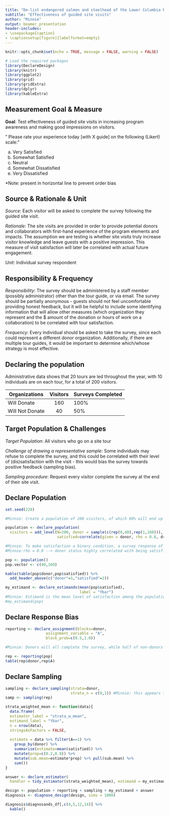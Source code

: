 ```yaml
---
title: "De-list endangered salmon and steelhead of the Lower Columbia River Basin"
subtitle: "Effectiveness of guided site visits"
author: "Minnie"
output: beamer_presentation
header-includes:
- \usepackage{caption}
- \captionsetup[figure]{labelformat=empty}
---
```


```r
knitr::opts_chunk$set(echo = TRUE, message = FALSE, warning = FALSE)
```

```r
# Load the required packages
library(DeclareDesign)
library(knitr)
library(ggplot2)
library(grid)
library(gridExtra)
library(dplyr)
library(kableExtra)
```

## Measurement Goal & Measure

**Goal**: Test effectiveness of guided site visits in increasing program awareness and making good impressions on visitors.

" Please rate your experience today [with X guide] on the following (Likert) scale:"

a. Very Satisfied
b. Somewhat Satisfied
c. Neutral
d. Somewhat Dissatisfied
e. Very Dissatisfied

*Note: present in horizontal line to prevent order bias

## Source & Rationale & Unit

*Source*: Each visitor will be asked to complete the survey following the guided site visit.

*Rationale*: The site visits are provided in order to provide potential donors and collaborators with first-hand experience of the program elements and impacts. The assumption we are testing is whether site visits truly increase visitor knowledge and leave guests with a positive impression. This measure of visit satisfaction will later be correlated with actual future engagement.

*Unit*: Individual survey respondent


## Responsibility & Frequency

*Responsibility*: The survey should be administered by a staff member (possibly administrator) other than the tour guide, or via email. The survey should be partially anonymous - guests should not feel uncomfortable providing honest feedback, but it will be helpful to include some identifying information that will allow other measures (which organization they represent and the $ amount of the donation or hours of work on a collaboration) to be correlated with tour satisfaction.

*Frequency*: Every individual should be asked to take the survey, since each could represent a different donor organization. Additionally, if there are multiple tour guides, it would be important to determine which/whose strategy is most effective. 


## Declaring the population

Administrative data shows that 20 tours are led throughout the year, with 10 individuals are on each tour, for a total of 200 visitors.

Organizations       Visitors               Surveys Completed
-----------        ------------------      ------------------
Will Donate              160                      100%
Will Not Donate          40                       50%


## Target Population & Challenges

*Target Population*: All visitors who go on a site tour

*Challenge of drawing a representative sample*: Some individuals may refuse to complete the survey, and this could be correlated with their level of (dis)satisfaction with the visit - this would bias the survey towards positive feedback (sampling bias).

*Sampling procedure*: Request every visitor complete the survey at the end of their site visit.

## Declare Population

```r
set.seed(228)

#Minnie: Create a population of 200 visitors, of which 80% will end up donating. Then use whether or not visitors are donors to determine their level of satisfaction. This means that visitors' donor status is directly correlated to whether or not they were satisfied with the tour (the assumption we are testing).

population <- declare_population(
  visitors = add_level(N=200, donor = sample(c(rep(0,40),rep(1,160))),
                       satisfied=correlate(given = donor, rho = 0.8, draw_binary, prob = 0.5)))

#Minnie: To make satisfaction a binary condition, a survey response of "neutral" or more negative is considered "dissatisfied" and both "somewhat satisfied" and "very satisfied" are considered "satisfied".
#Minnie:rho = 0.8 --> donor status highly correlated with being satisfied

pop <- population()
pop.vector <- c(40,160)

kable(table(pop$donor,pop$satisfied)) %>% 
  add_header_above(c("donor"=1,"satisfied"=2))

my_estimand <- declare_estimands(mean(pop$satisfied),
                                 label = "Ybar")
#Minnie: Estimand is the mean level of satisfaction among the population
#my_estimand(pop)

```

## Declare Response Bias

```r

reporting <- declare_assignment(blocks=donor,
                  assignment_variable = "A", 
                  block_prob=c(0.5,1.0))

#Minnie: Donors will all complete the survey, while half of non-donors will refuse to complete it --> donors are more likely to "Answer"

rep <- reporting(pop)
table(rep$donor,rep$A)


```


## Declare Sampling

```r

sampling <- declare_sampling(strata=donor,
                             strata_n = c(9,1)) #Minnie: this appears to be the lowest possible sampling number/distribution but the bias is reduced by weighting towards non-donor surveys
samp <- sampling(rep)

strata_weighted_mean <- function(data){
  data.frame(  
  estimator_label = "strata_w_mean",
  estimand_label = "Ybar",
  n = nrow(data),
  stringsAsFactors = FALSE,
  
  estimate = data %>% filter(A==1) %>%
    group_by(donor) %>%
    summarise(estimate=mean(satisfied)) %>%
    mutate(prop=c(0.2,0.8)) %>%
    mutate(sub.mean=estimate*prop) %>% pull(sub.mean) %>%
    sum())
}

answer <- declare_estimator(
  handler = tidy_estimator(strata_weighted_mean), estimand = my_estimand)

design <- population + reporting + sampling + my_estimand + answer
diagnosis <- diagnose_design(design, sims = 1000)

diagnosis$diagnosands_df[,c(4,5,12,14)] %>%
  kable()

```



